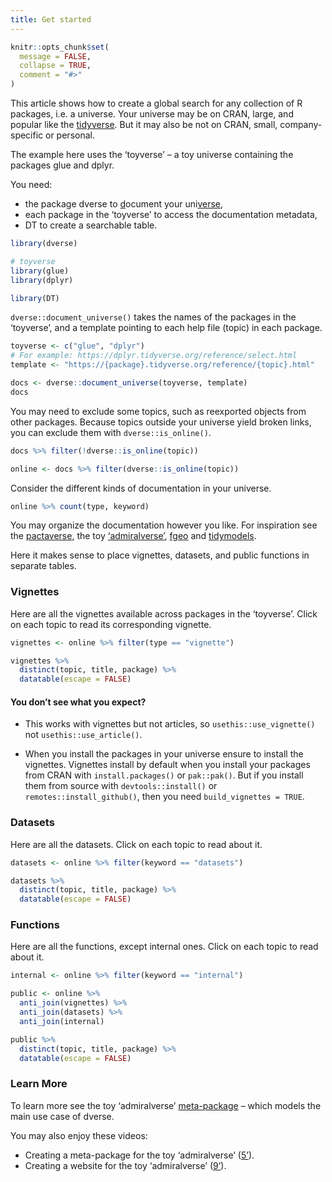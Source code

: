 ```yaml
---
title: Get started
---
```


```r
knitr::opts_chunk$set(
  message = FALSE,
  collapse = TRUE,
  comment = "#>"
)
```

This article shows how to create a global search for any collection of R
packages, i.e. a universe. Your universe may be on CRAN, large, and popular like
the [tidyverse](https://tidyverse.org/). But it may also be not on CRAN, small,
company-specific or personal.

The example here uses the 'toyverse' -- a toy universe containing the packages
glue and dplyr.

You need:

* the package dverse to <u>d</u>ocument your uni<u>verse</u>, 
* each package in the 'toyverse' to access the documentation metadata,
* DT to create a searchable table.

```r
library(dverse)

# toyverse
library(glue)
library(dplyr)

library(DT)
```

`dverse::document_universe()` takes the names of the packages in the
'toyverse', and a template pointing to each help file (topic) in each
package.

```r
toyverse <- c("glue", "dplyr")
# For example: https://dplyr.tidyverse.org/reference/select.html
template <- "https://{package}.tidyverse.org/reference/{topic}.html"

docs <- dverse::document_universe(toyverse, template)
docs
```

You may need to exclude some topics, such as reexported objects from other
packages. Because topics outside your universe yield broken links, you can
exclude them with `dverse::is_online()`.

```r
docs %>% filter(!dverse::is_online(topic))

online <- docs %>% filter(dverse::is_online(topic))
```

Consider the different kinds of documentation in your universe.

```r
online %>% count(type, keyword)
```

You may organize the documentation however you like. For inspiration see the
[pactaverse](https://rmi-pacta.github.io/pactaverse/articles/global-search.html),
the toy
['admiralverse'](https://maurolepore.github.io/admiralverse/articles/reference.html),
[fgeo](https://forestgeo.github.io/fgeo/articles/siteonly/reference.html) and
[tidymodels](https://www.tidymodels.org/find/).

Here it makes sense to place vignettes, datasets, and public functions
in separate tables.

### Vignettes

Here are all the vignettes available across packages in the 'toyverse'.
Click on each topic to read its corresponding vignette.

```r
vignettes <- online %>% filter(type == "vignette")

vignettes %>%
  distinct(topic, title, package) %>%
  datatable(escape = FALSE)
```

#### You don't see what you expect?

* This works with vignettes but not articles, so `usethis::use_vignette()` not
`usethis::use_article()`.

* When you install the packages in your universe ensure to install the vignettes.
Vignettes install by default when you install your packages from CRAN with
`install.packages()` or `pak::pak()`. But if you install them from source with
`devtools::install()` or `remotes::install_github()`, then you need `build_vignettes
= TRUE`.

### Datasets

Here are all the datasets. Click on each topic to read about it.

```r
datasets <- online %>% filter(keyword == "datasets")

datasets %>%
  distinct(topic, title, package) %>%
  datatable(escape = FALSE)
```

### Functions

Here are all the functions, except internal ones. Click on each topic to read about it.

```r
internal <- online %>% filter(keyword == "internal")

public <- online %>%
  anti_join(vignettes) %>%
  anti_join(datasets) %>%
  anti_join(internal)

public %>%
  distinct(topic, title, package) %>%
  datatable(escape = FALSE)
```

### Learn More

To learn more see the toy 'admiralverse'
[meta-package](https://maurolepore.github.io/admiralverse) -- which models the
main use case of dverse.

You may also enjoy these videos:

* Creating a meta-package for the toy 'admiralverse' ([5'](https://youtu.be/ezVpsadSF7A)).
* Creating a website for the toy 'admiralverse' ([9'](https://youtu.be/VhmnADBDXv0)).
